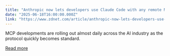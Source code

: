```yaml
---
title: "Anthropic now lets developers use Claude Code with any remote MCP server"
date: "2025-06-18T16:00:00.000Z"
link: "https://www.zdnet.com/article/anthropic-now-lets-developers-use-claude-code-with-any-mcp-server/"
---
```


MCP developments are rolling out almost daily across the AI industry as the protocol quickly becomes standard.

[Read more](https://www.zdnet.com/article/anthropic-now-lets-developers-use-claude-code-with-any-mcp-server/)
